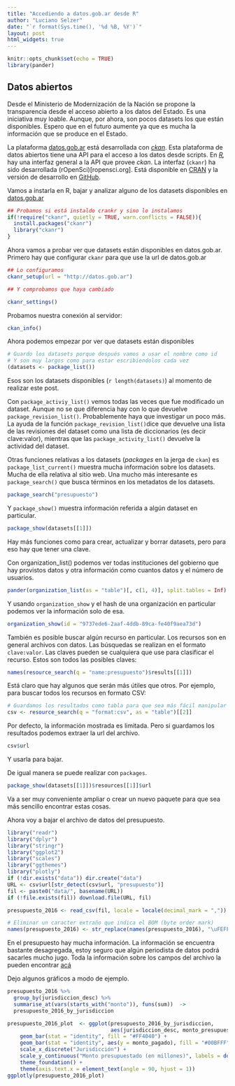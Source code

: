 ```yaml
---
title: "Accediendo a datos.gob.ar desde R"
author: "Luciano Selzer"
date: "`r format(Sys.time(), '%d %B, %Y')`"
layout: post
html_widgets: true
---
```


```r
knitr::opts_chunk$set(echo = TRUE)
library(pander)
```

## Datos abiertos

Desde el Ministerio de Modernización de la Nación se propone la transparencia
desde el acceso abierto a los datos del Estado. Es una iniciativa muy loable.
Aunque, por ahora, son pocos datasets los que están disponibles. 
Espero que en el futuro aumente ya que es mucha la información que se produce
en el Estado.

La plataforma [datos.gob.ar](http://www.datos.gob.ar) está desarrollada con 
*[ckan](http://ckan.org/)*. Esta plataforma de datos abiertos tiene una API
para el acceso a los datos desde scripts. En *[R](https://www.r-project.org),*
hay una interfaz general a la API que provee *ckan*. La interfaz (`ckanr`) ha
sido desarrollada (rOpenSci)[ropensci.org]. Está disponible en
[CRAN](https://cran.r-project.org/web/packages/ckanr/index.html) y la 
versión de desarrollo en [GitHub](https://github.com/ropensci/ckanr).

Vamos a instarla en R, bajar y analizar alguno de los datasets disponibles 
en [datos.gob.ar](http://www.datos.gob.ar)

```r
## Probamos si está instaldo crankr y sino lo instalamos
if(!require("ckanr", quietly = TRUE, warn.conflicts = FALSE)){
  install.packages("ckanr")
  library("ckanr")
}
```


Ahora vamos a probar ver que datasets están disponibles en datos.gob.ar. Primero
hay que configurar `ckanr` para que use la url de datos.gob.ar

```r
## Lo configuramos
ckanr_setup(url = "http://datos.gob.ar")

## Y comprobamos que haya cambiado

ckanr_settings()
```

Probamos nuestra conexión al servidor:

```r
ckan_info()
```

Ahora podemos empezar por ver que datasets están disponibles

```r
# Guardo los datasets porque después vamos a usar el nombre como id
# Y son muy largos como para estar escribiendolos cada vez
(datasets <- package_list())
```

Esos son los datasets disponibles (`r length(datasets) `) al momento de 
realizar este post.

Con `package_activiy_list()` vemos todas las veces que fue modificado
un dataset. Aunque no se que diferencia hay con lo que devuelve `package_revision_list()`.
Probablemente haya que investigar un poco más. La ayuda de la función 
`package_revision_list()`dice que devuelve una lista de las revisiones del 
dataset como una lista de diccionarios (es decir clave:valor), mientras que 
las `package_activity_list()` devuelve la actividad del dataset.

Otras funciones relativas a los datasets (*packages* en la jerga de `ckan`)
es `package_list_current()` muestra mucha información sobre los datasets. Mucha
de ella relativa al sitio web. Una mucho más interesante es `package_search()`
que busca términos en los metadatos de los datasets.



```r
package_search("presupuesto")
```

Y `package_show()` muestra información referida a algún dataset en particular.

```r
package_show(datasets[[1]])
```

Hay más funciones como para crear, actualizar y borrar datasets, pero para eso
hay que tener una clave.

Con organization_list() podemos ver todas instituciones del gobierno que hay
provistos datos y otra información como cuantos datos y el número de usuarios.

```r
pander(organization_list(as = "table")[, c(1, 4)], split.tables = Inf)

```

Y usando `organization_show` y el hash de una organización en particular 
podemos ver la información solo de esa.

```r
organization_show(id = "9737ede6-2aaf-4ddb-89ca-fe40f9aea73d")
```

También es posible buscar algún recurso en particular. Los recursos son en
general archivos con datos. Las búsquedas se realizan en el formato 
`clave:valor`. Las claves pueden se cualquiera que use para clasificar el 
recurso. Estos son todos las posibles claves:

```r
names(resource_search(q = "name:presupuesto")$results[[1]])
```

Está claro que hay algunos que serán más útiles que otros. Por ejemplo, para
buscar todos los recursos en formato CSV:

```r
# Guardamos los resultados como tabla para que sea más fácil manipular
csv <- resource_search(q = "format:csv", as = "table")[[2]]
```

Por defecto, la información mostrada es limitada. Pero si guardamos 
los resultados podemos extraer la url del archivo.


```r
csv$url
```


Y usarla para bajar.

De igual manera se puede realizar con `packages`.

```r
package_show(datasets[[1]])$resources[[1]]$url
```

Va a ser muy conveniente ampliar o crear un nuevo paquete para que sea
más sencillo encontrar estas cosas.

Ahora voy a bajar el archivo de datos del presupuesto.

```r
library("readr")
library("dplyr")
library("stringr")
library("ggplot2")
library("scales")
library("ggthemes")
library("plotly")
if (!dir.exists("data")) dir.create("data")
URL <- csv$url[str_detect(csv$url, "presupuesto")]
fil <- paste0("data/", basename(URL)) 
if (!file.exists(fil)) download.file(URL, fil) 

presupuesto_2016 <- read_csv(fil, locale = locale(decimal_mark = ","))

# Eliminar un caracter extraño que indica el BOM (byte order mark)
names(presupuesto_2016) <- str_replace(names(presupuesto_2016), "\uFEFF", "")
```

En el presupuesto hay mucha información. La información se encuentra bastante 
desagregada, estoy seguro que algún periodista de datos podrá sacarles mucho
jugo. Toda la información sobre los campos del archivo la pueden encontrar
[acá](https://github.com/gobabiertoAR/datasets-portal/blob/master/presupuesto/presupuesto-documentacion.md) 

Dejo algunos gráficos a modo de ejemplo.


```r
presupuesto_2016 %>% 
  group_by(jurisdiccion_desc) %>% 
  summarise_at(vars(starts_with("monto")), funs(sum))  ->
  presupuesto_2016_by_jurisdiccion

presupuesto_2016_plot  <- ggplot(presupuesto_2016_by_jurisdiccion,
                                 aes(jurisdiccion_desc, monto_presupuestado)) +
    geom_bar(stat = "identity", fill = "#FF4040") +
    geom_bar(stat = "identity", aes(y = monto_pagado), fill = "#00BFFF") +
    scale_x_discrete("Jurisdicción") + 
    scale_y_continuous("Monto presupuestado (en millones)", labels = dollar_format(big.mark = ".", decimal.mark = ",")) +
    theme_foundation() +
    theme(axis.text.x = element_text(angle = 90, hjust = 1))
ggplotly(presupuesto_2016_plot)
  
```

